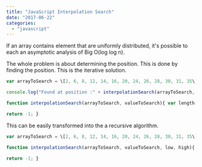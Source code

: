 ```yaml
---
title: "JavaScript Interpolation Search"
date: "2017-06-22"
categories: 
  - "javascript"
---
```


If an array contains element that are uniformly distributed, it's possible to each an asymptotic analysis of Big O(log log n).

The whole problem is about determining the position. This is done by finding the position. This is the iterative solution.

```typescript
var arrayToSearch = \[2, 6, 8, 12, 14, 16, 20, 24, 26, 28, 30, 31, 35\];

console.log("Found at position :" + interpolationSearch(arrayToSearch, 2)); console.log("Found at position :" + interpolationSearch(arrayToSearch, 12)); console.log("Found at position :" + interpolationSearch(arrayToSearch, 35)); console.log("Found at position :" + interpolationSearch(arrayToSearch, 44444));

function interpolationSearch(arrayToSearch, valueToSearch){ var length = arrayToSearch.length; var low = 0; var high = length-1; var position = -1; var delta = -1; while(low <= high && valueToSearch >= arrayToSearch\[low\] && valueToSearch <= arrayToSearch\[high\]){ delta = (valueToSearch-arrayToSearch\[low\])/(arrayToSearch\[high\]-arrayToSearch\[low\]); position = low + Math.floor((high-low)\*delta); if (arrayToSearch\[position\] == valueToSearch){ return position; } if (arrayToSearch\[position\] < valueToSearch){ low = position + 1; } else { high = position - 1; } }

return -1; } 
``` 


This can be easily transformed into the a recursive algorithm.

```typescript
var arrayToSearch = \[2, 6, 8, 12, 14, 16, 20, 24, 26, 28, 30, 31, 35\]; var length = arrayToSearch.length; var low = 0; var high = length-1; console.log("Found at position :" + interpolationSearch(arrayToSearch, 2, 0, high)); console.log("Found at position :" + interpolationSearch(arrayToSearch, 12, 0, high)); console.log("Found at position :" + interpolationSearch(arrayToSearch, 35, 0, high)); console.log("Found at position :" + interpolationSearch(arrayToSearch, 44444, 0, high));

function interpolationSearch(arrayToSearch, valueToSearch, low, high){ if(low <= high && valueToSearch >= arrayToSearch\[low\] && valueToSearch <= arrayToSearch\[high\]){ var delta = (valueToSearch-arrayToSearch\[low\])/(arrayToSearch\[high\]-arrayToSearch\[low\]); var position = low + Math.floor((high-low)\*delta); if (arrayToSearch\[position\] == valueToSearch){ return position; } if (arrayToSearch\[position\] < valueToSearch){ low = position + 1; } else { high = position - 1; } return interpolationSearch(arrayToSearch, valueToSearch, low, high) }

return -1; } 
``` 

